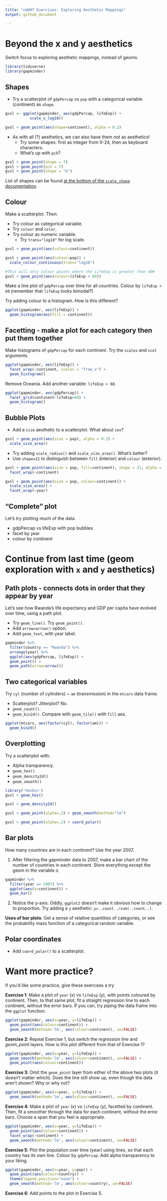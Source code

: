 ```yaml
---
title: "cm007 Exercises: Exploring Aesthetic Mappings"
output: github_document

---
```


# Beyond the x and y aesthetics

Switch focus to exploring aesthetic mappings, instead of geoms. 

```r
library(tidyverse)
library(gapminder)
```


## Shapes

- Try a scatterplot of `gdpPercap` vs `pop` with a categorical variable (continent) as `shape`.

```r
gvsl <- ggplot(gapminder, aes(gdpPercap, lifeExp)) +
           scale_x_log10()

gvsl + geom_point(aes(shape=continent), alpha = 0.2)
```


- As with all (?) aesthetics, we can also have them _not_ as aesthetics!
    - Try some shapes: first as integer from 0-24, then as keyboard characters.
    - What's up with `pch`? 

```r
gvsl + geom_point(shape = 7)
gvsl + geom_point(pch = 7)
gvsl + geom_point(shape = "&")
```


List of shapes can be found [at the bottom of the `scale_shape` documentation](https://ggplot2.tidyverse.org/reference/scale_shape.html).

## Colour

Make a scatterplot. Then:

- Try colour as categorical variable.
- Try `colour` and `color`. 
- Try colour as numeric variable.
    - Try `trans="log10"` for log scale.

```r
gvsl + geom_point(aes(colour=continent))
```

```r
gvsl + geom_point(aes(colour=pop)) +
  scale_colour_continuous(trans="log10")

#This will only colour points where the LifeExp is greater than 60#
gvsl + geom_point(aes(colour=lifeExp > 60))
```

Make a line plot of `gdpPercap` over time for all countries. Colour by `lifeExp > 60` (remember that `lifeExp` looks bimodal?)



Try adding colour to a histogram. How is this different?

```r
ggplot(gapminder, aes(lifeExp)) +
  geom_histogram(aes(fill = continent))
```


## Facetting - make a plot for each category then put them together

Make histograms of `gdpPercap` for each continent. Try the `scales` and `ncol` arguments. 

```r
ggplot(gapminder, aes(lifeExp)) +
  facet_wrap(~continent, scales = "free_x") +
  geom_histogram()
```


Remove Oceania. Add another variable: `lifeExp > 60`. 

```r
ggplot(gapminder, aes(gdpPercap)) +
  facet_grid(continent~lifeExp>60) +
  geom_histogram()
```


## Bubble Plots

- Add a `size` aesthetic to a scatterplot. What about `cex`?

```r
gvsl + geom_point(aes(size = pop), alpha = 0.2) +
  scale_size_area()
```

- Try adding `scale_radius()` and `scale_size_area()`. What's better?
- Use `shape=21` to distinguish between `fill` (interior) and `colour` (exterior).

```r
gvsl + geom_point(aes(size = pop, fill=continent), shape = 21, alpha = 0.5) +
  facet_wrap(~continent)

```


```r
gvsl + geom_point(aes(size = pop, colour=continent)) +
  scale_size_area() +
  facet_wrap(~year)
```


## "Complete" plot

Let's try plotting much of the data.

- gdpPercap vs lifeExp with pop bubbles
- facet by year
- colour by continent



# Continue from last time (geom exploration with `x` and `y` aesthetics)

## Path plots - connects dots in order that they appear by year

Let's see how Rwanda's life expectancy and GDP per capita have evolved over time, using a path plot.

- Try `geom_line()`. Try `geom_point()`.
- Add `arrow=arrow()` option.
- Add `geom_text`, with year label. 

```r
gapminder %>% 
  filter(country == "Rwanda") %>% 
  arrange(year) %>% 
  ggplot(aes(gdpPercap, lifeExp)) +
  geom_point() +
  geom_path(arrow=arrow())
```


## Two categorical variables

Try `cyl` (number of cylinders) ~ `am` (transmission) in the `mtcars` data frame.

- Scatterplot? Jitterplot? No.
- `geom_count()`.
- `geom_bin2d()`. Compare with `geom_tile()` with `fill` aes.

```r
ggplot(mtcars, aes(factor(cyl), factor(am))) +
  geom_bin2d()
```


## Overplotting

Try a scatterplot with:

- Alpha transparency.
- `geom_hex()`
- `geom_density2d()`
- `geom_smooth()`

```r
library('hexbin')
gvsl + geom_hex()
```

```r
gvsl + geom_density2d()
```

```r
gvsl + geom_point(alpha=.2) + geom_smooth(method="lm")
```

```r
gvsl + geom_point(alpha=.2) + coord_polar()
```

## Bar plots

How many countries are in each continent? Use the year 2007.

1. After filtering the gapminder data to 2007, make a bar chart of the number of countries in each continent. Store everything except the geom in the variable `d`.

```r
gapminder %>% 
  filter(year == 2007) %>% 
  ggplot(aes(x=continent)) +
  geom_bar()
```


2. Notice the y-axis. Oddly, `ggplot2` doesn't make it obvious how to change to proportion. Try adding a `y` aesthetic: `y=..count../sum(..count..)`.



__Uses of bar plots__: Get a sense of relative quantities of categories, or see the probability mass function of a categorical random variable.



## Polar coordinates

- Add `coord_polar()` to a scatterplot.


# Want more practice?

If you'd like some practice, give these exercises a try

__Exercise 1__: Make a plot of `year` (x) vs `lifeExp` (y), with points coloured by continent. Then, to that same plot, fit a straight regression line to each continent, without the error bars. If you can, try piping the data frame into the `ggplot` function.

```r
ggplot(gapminder, aes(x=year, y=lifeExp)) +
  geom_point(aes(colour=continent)) +
  geom_smooth(method='lm', aes(colour=continent), se=FALSE)
```


__Exercise 2__: Repeat Exercise 1, but switch the _regression line_ and _geom\_point_ layers. How is this plot different from that of Exercise 1?

```r
ggplot(gapminder, aes(x=year, y=lifeExp)) +
  geom_smooth(method='lm', aes(colour=continent), se=FALSE) + 
  geom_point(aes(colour=continent))
```

__Exercise 3__: Omit the `geom_point` layer from either of the above two plots (it doesn't matter which). Does the line still show up, even though the data aren't shown? Why or why not?

```r
ggplot(gapminder, aes(x=year, y=lifeExp)) +
  geom_smooth(method='lm', aes(colour=continent), se=FALSE)
```


__Exercise 4__: Make a plot of `year` (x) vs `lifeExp` (y), facetted by continent. Then, fit a smoother through the data for each continent, without the error bars. Choose a span that you feel is appropriate.

```r
ggplot(gapminder, aes(x=year, y=lifeExp)) +
  geom_point(aes(colour=continent)) +
  facet_wrap(~continent) +
  geom_smooth(method='lm', aes(colour=continent), se=FALSE)
```

__Exercise 5__: Plot the population over time (year) using lines, so that each country has its own line. Colour by `gdpPercap`. Add alpha transparency to your liking. 

```r
ggplot(gapminder, aes(x=year, y=pop)) +
  geom_point(aes(colour=country)) +
  theme(legend.position="none") +
  geom_smooth(method='lm', aes(colour=country), se=FALSE)
```


__Exercise 6__: Add points to the plot in Exercise 5.

